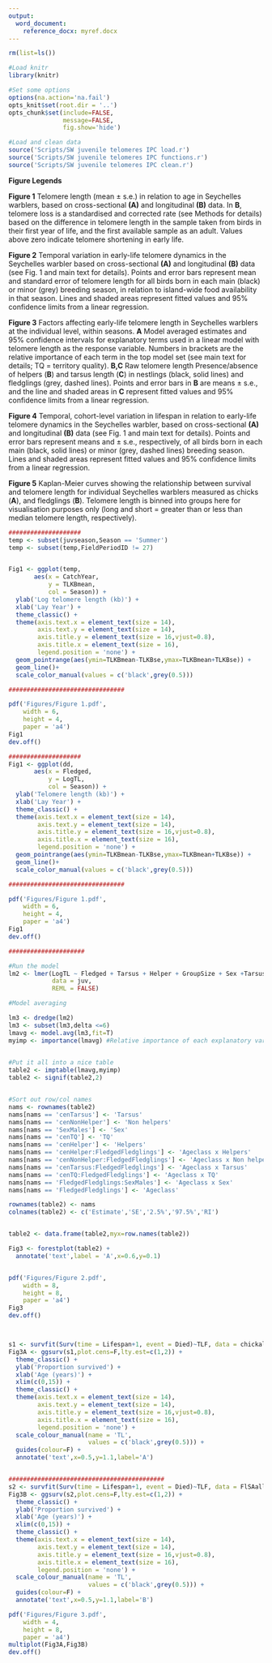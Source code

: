 ```yaml
---
output:
  word_document:
    reference_docx: myref.docx
---
```

```r

rm(list=ls())

#Load knitr
library(knitr)

#Set some options
options(na.action='na.fail')
opts_knit$set(root.dir = '..')
opts_chunk$set(include=FALSE,
               message=FALSE,
               fig.show='hide')

```

```r

#Load and clean data
source('Scripts/SW juvenile telomeres IPC load.r')
source('Scripts/SW juvenile telomeres IPC functions.r')
source('Scripts/SW juvenile telomeres IPC clean.r')


```

**Figure Legends**

**Figure 1** Telomere length (mean $\pm$ s.e.) in relation to age in Seychelles warblers, based on cross-sectional **(A)** and longitudinal **(B)** data. In **B**, telomere loss is a standardised and corrected rate (see Methods for details) based on the difference in telomere length in the sample taken from birds in their first year of life, and the first available sample as an adult. Values above zero indicate telomere shortening in early life.

**Figure 2** Temporal variation in early-life telomere dynamics in the Seychelles warbler based on cross-sectional **(A)** and longitudinal **(B)** data (see Fig. 1 and main text for details). Points and error bars represent mean and standard error of telomere length for all birds born in each main (black) or minor (grey) breeding season, in relation to island-wide food availability in that season. Lines and shaded areas represent fitted values and 95% confidence limits from a linear regression.

**Figure 3** Factors affecting early-life telomere length in Seychelles warblers at the individual level, within seasons. **A** Model averaged estimates and 95% confidence intervals for explanatory terms used in a linear model with telomere length as the response variable. Numbers in brackets are the relative importance of each term in the top model set (see main text for details; TQ = territory quality). **B,C** Raw telomere length Presence/absence of helpers (**B**) and tarsus length (**C**) in nestlings (black, solid lines) and fledglings (grey, dashed lines). Points and error bars in **B** are means $\pm$ s.e., and the line and shaded areas in **C** represent fitted values and 95% confidence limits from a linear regression.

**Figure 4** Temporal, cohort-level variation in lifespan in relation to early-life telomere dynamics in the Seychelles warbler, based on cross-sectional **(A)** and longitudinal **(B)** data (see Fig. 1 and main text for details). Points and error bars represent means and $\pm$ s.e., respectively, of all birds born in each main (black, solid lines) or minor (grey, dashed lines) breeding season. Lines and shaded areas represent fitted values and 95% confidence limits from a linear regression.

**Figure 5** Kaplan-Meier curves showing the relationship between survival and telomere length for individual Seychelles warblers measured as chicks (**A**), and fledglings  (**B**). Telomere length is binned into groups here for visualisation purposes only (long and short = greater than or less than median telomere length, respectively).


```r


####################
temp <- subset(juvseason,Season == 'Summer')
temp <- subset(temp,FieldPeriodID != 27)


Fig1 <- ggplot(temp,
       aes(x = CatchYear,
           y = TLKBmean,
           col = Season)) +
  ylab('Log telomere length (kb)') + 
  xlab('Lay Year') +
  theme_classic() +
  theme(axis.text.x = element_text(size = 14), 
        axis.text.y = element_text(size = 14), 
        axis.title.y = element_text(size = 16,vjust=0.8),
        axis.title.x = element_text(size = 16),
        legend.position = 'none') +
  geom_pointrange(aes(ymin=TLKBmean-TLKBse,ymax=TLKBmean+TLKBse)) +
  geom_line()+
  scale_color_manual(values = c('black',grey(0.5))) 

################################

pdf('Figures/Figure 1.pdf',
    width = 6,
    height = 4,
    paper = 'a4')
Fig1
dev.off()

```




```r


####################
Fig1 <- ggplot(dd,
       aes(x = Fledged,
           y = LogTL,
           col = Season)) +
  ylab('Telomere length (kb)') + 
  xlab('Lay Year') +
  theme_classic() +
  theme(axis.text.x = element_text(size = 14), 
        axis.text.y = element_text(size = 14), 
        axis.title.y = element_text(size = 16,vjust=0.8),
        axis.title.x = element_text(size = 16),
        legend.position = 'none') +
  geom_pointrange(aes(ymin=TLKBmean-TLKBse,ymax=TLKBmean+TLKBse)) +
  geom_line()+
  scale_color_manual(values = c('black',grey(0.5))) 

################################

pdf('Figures/Figure 1.pdf',
    width = 6,
    height = 4,
    paper = 'a4')
Fig1
dev.off()

```



```r


#####################

#Run the model
lm2 <- lmer(LogTL ~ Fledged + Tarsus + Helper + GroupSize + Sex +Tarsus + BodyMass  + cenTQ  + (1|LayYear) + (1|PlateID),
            data = juv,
            REML = FALSE)

#Model averaging

lm3 <- dredge(lm2)
lm3 <- subset(lm3,delta <=6)
lmavg <- model.avg(lm3,fit=T)
myimp <- importance(lmavg) #Relative importance of each explanatory variable
  

#Put it all into a nice table
table2 <- imptable(lmavg,myimp)
table2 <- signif(table2,2)


#Sort out row/col names
nams <- rownames(table2)
nams[nams == 'cenTarsus'] <- 'Tarsus'
nams[nams == 'cenNonHelper'] <- 'Non helpers'
nams[nams == 'SexMales'] <- 'Sex'
nams[nams == 'cenTQ'] <- 'TQ'
nams[nams == 'cenHelper'] <- 'Helpers'
nams[nams == 'cenHelper:FledgedFledglings'] <- 'Ageclass x Helpers'
nams[nams == 'cenNonHelper:FledgedFledglings'] <- 'Ageclass x Non helpers'
nams[nams == 'cenTarsus:FledgedFledglings'] <- 'Ageclass x Tarsus'
nams[nams == 'cenTQ:FledgedFledglings'] <- 'Ageclass x TQ'
nams[nams == 'FledgedFledglings:SexMales'] <- 'Ageclass x Sex'
nams[nams == 'FledgedFledglings'] <- 'Ageclass'

rownames(table2) <- nams
colnames(table2) <- c('Estimate','SE','2.5%','97.5%','RI')


table2 <- data.frame(table2,myx=row.names(table2))

Fig3 <- forestplot(table2) +
  annotate('text',label = 'A',x=0.6,y=0.1)


pdf('Figures/Figure 2.pdf',
    width = 8,
    height = 8,
    paper = 'a4')
Fig3
dev.off()




```


```r

s1 <- survfit(Surv(time = Lifespan+1, event = Died)~TLF, data = chickall)
Fig3A <- ggsurv(s1,plot.cens=F,lty.est=c(1,2)) + 
  theme_classic() +
  ylab('Proportion survived') + 
  xlab('Age (years)') + 
  xlim(c(0,15)) +
  theme_classic() +
  theme(axis.text.x = element_text(size = 14), 
        axis.text.y = element_text(size = 14), 
        axis.title.y = element_text(size = 16,vjust=0.8),
        axis.title.x = element_text(size = 16),
        legend.position = 'none') +
  scale_colour_manual(name = 'TL',
                      values = c('black',grey(0.5))) +
  guides(colour=F) +
  annotate('text',x=0.5,y=1.1,label='A')


###########################################
s2 <- survfit(Surv(time = Lifespan+1, event = Died)~TLF, data = FlSAall)
Fig3B <- ggsurv(s2,plot.cens=F,lty.est=c(1,2)) + 
  theme_classic() +
  ylab('Proportion survived') + 
  xlab('Age (years)') + 
  xlim(c(0,15)) +
  theme_classic() +
  theme(axis.text.x = element_text(size = 14), 
        axis.text.y = element_text(size = 14), 
        axis.title.y = element_text(size = 16,vjust=0.8),
        axis.title.x = element_text(size = 16),
        legend.position = 'none') +
  scale_colour_manual(name = 'TL',
                      values = c('black',grey(0.5))) +
  guides(colour=F) +
  annotate('text',x=0.5,y=1.1,label='B')

pdf('Figures/Figure 3.pdf',
    width = 4,
    height = 8,
    paper = 'a4')
multiplot(Fig3A,Fig3B)
dev.off()

```

